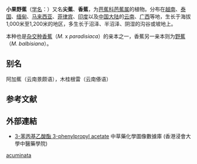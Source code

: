 {{Speciesbox
| status = LC
| status_system = IUCN3.1
| status_ref={{r|iucn}}
| image = Musa_acuminata_in_india01.jpg
| genus = Musa
| species = acuminata
| authority = [[Colla|Colla]], 1820
}}

'''小果野蕉'''（[[学名|学名]]：{{lang|la|''Musa acuminata''}}）又名'''尖蕉'''{{r|bioinfo|TaiBNET}}、'''香蕉'''，为[[芭蕉科|芭蕉科]][[芭蕉属|芭蕉属]]的植物。分布在[[越南|越南]]、[[泰国|泰国]]、[[缅甸|缅甸]]、[[马来西亚|马来西亚]]、[[菲律宾|菲律宾]]、[[印度|印度]]以及[[中国大陆|中国大陆]]的[[云南|云南]]、[[广西|广西]]等地，生长于海拔1,000米至1,200米的地区，多生长于沼泽、半沼泽、阴湿的沟谷或坡地上{{r|bioinfo}}。

本种也是[[杂交种|杂交种]][[香蕉|香蕉]]（''M.'' x ''paradisiaca''）的亲本之一，香蕉另一亲本则为[[野蕉|野蕉]]（''M. balbisiana''）。

== 别名 ==
阿加蕉（云南景颇语），木桂根雷（云南傣语）

== 参考文献 ==
{{reflist|refs=
<ref name="bioinfo">{{cite web| url =http://www.bioinfo.cn/db05/KmzwSpecies.php?action=view&id=13707| title =小果野蕉| work =《中国高等植物数据库全库》| publisher =中国科学院微生物研究所| author =昆明植物研究所| accessdate =2009-02-24| deadurl =yes| archiveurl =https://web.archive.org/web/20160305051935/http://www.bioinfo.cn/db05/KmzwSpecies.php?action=view&id=13707| archivedate =2016-03-05}}</ref>
<ref name="TaiBNET">{{TaiBNET| zh=尖蕉 | id=418391 | binomial=Musa acuminata | authority=L.A. Colla. | var= | accessdate=2013-01-24}}</ref>
<ref name="iucn">Williams, E. 2017. ''Musa acuminata''. The IUCN Red List of Threatened Species 2017: e.T22486320A22486950. http://dx.doi.org/10.2305/IUCN.UK.2017-3.RLTS.T22486320A22486950.en. Downloaded on 22 July 2018.</ref>
}}

==外部連結==
* [http://libproject.hkbu.edu.hk/was40/detail?channelid=22253&lang=cht&searchword=code=P00347 3-苯丙基乙酸酯 3-phenylpropyl acetate] {{Wayback|url=http://libproject.hkbu.edu.hk/was40/detail?channelid=22253&lang=cht&searchword=code=P00347 |date=20150528115059 }} 中草藥化學圖像數據庫 (香港浸會大學中醫藥學院) {{zh}}{{en}}
{{taxonbar|from=Q132970}}

[[Category:芭蕉属|acuminata]]


{{植物小作品}}